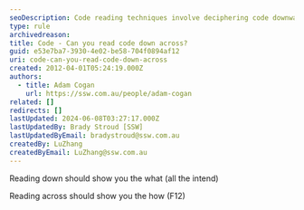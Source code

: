 ```yaml
---
seoDescription: Code reading techniques involve deciphering code downwards to understand its intended purpose, while reading across highlights how different components interact and function together.
type: rule
archivedreason:
title: Code - Can you read code down across?
guid: e53e7ba7-3930-4e02-be58-704f0894af12
uri: code-can-you-read-code-down-across
created: 2012-04-01T05:24:19.000Z
authors:
  - title: Adam Cogan
    url: https://ssw.com.au/people/adam-cogan
related: []
redirects: []
lastUpdated: 2024-06-08T03:27:17.000Z
lastUpdatedBy: Brady Stroud [SSW]
lastUpdatedByEmail: bradystroud@ssw.com.au
createdBy: LuZhang
createdByEmail: LuZhang@ssw.com.au
---
```


Reading down should show you the what (all the intend)

Reading across should show you the how (F12)

